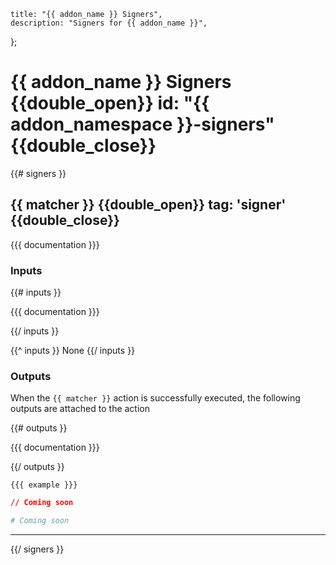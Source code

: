     title: "{{ addon_name }} Signers",
    description: "Signers for {{ addon_name }}",
};

# {{ addon_name }} Signers {{double_open}} id: "{{ addon_namespace }}-signers" {{double_close}}


{{# signers }}

## {{ matcher }} {{double_open}} tag: 'signer' {{double_close}}

{{{ documentation }}}

### Inputs

<Properties>

{{# inputs }}

  <Property name="{{ name }}" required="{{ requirementStatus }}" type="{{ type }}">
    {{{ documentation }}}
  </Property>

{{/ inputs }}

{{^ inputs }}
  None
{{/ inputs }}

</Properties>

### Outputs

<Note>

When the `{{ matcher }}` action is successfully executed, the following outputs are attached to the action

</Note>

<Properties>

{{# outputs }}

  <Property name="{{ name }}" type="{{ type }}">
    {{{ documentation }}}
  </Property>

{{/ outputs }}

</Properties>

<CodeGroup title="Example using {{ matcher }}">


```hcl {{double_open}} title: 'main.tx' {{double_close}}
{{{ example }}}
```


```json {{double_open}} title: 'main.json' {{double_close}}
// Coming soon
```

```yaml {{double_open}} title: 'main.yaml' {{double_close}}
# Coming soon
```

</CodeGroup>

---

{{/ signers }}
